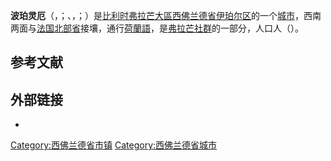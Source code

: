 {{noteTA
|G1=比利时地名
|G2=法国地名
}}
{{Infobox Belgium municipality
|name             = 波珀灵厄
|native_name      = <small>{{native name|nl|Poperinge}}<br>{{native name|fr|Poperinghe/Poperingue}}<br>{{native name|vls|Poperienge}}</small>
|type             = {{BEL}}[[比利时城市列表|城市]]
|picture          = Poperinge Town Hall and Grote Markt.jpg
|picture-legend   = 市政厅与大市场
|map              = Poperinge West-Flanders Belgium Map.svg
|map-legend       = 波珀灵厄在[[西佛兰德省|西佛兰德省]]的位置
|arms             = Poperinge wapen.svg
|flag             = Poperinge vlag.svg
|region           = {{BE-REG-FLE}}
|community        = {{BE-NL}}
|province         = {{BE-PROV-WV}}
|arrondissement   = [[伊珀尔区|伊珀尔区]]
|nis              = 33021
|pyramid-date     =
|0-19=
|20-64=
|65=
|foreigners       =
|foreigners-date  =
|mayor            = Christof Dejaegher (CD&V)
|majority         = [[基督教民主和弗拉芒|CD&V]], Samen
|postal-codes     = 8970, 8972, 8978
|telephone-area   = 057
|web              = [http://www.poperinge.be/ www.poperinge.be]
|coordinates      = {{coord|50|51|N|02|44|E|region:BE|display=inline,title}}
}}
'''波珀灵厄'''（{{lang-nl|Poperinge}}，{{IPA-nl|ˈpoːpəˌrɪŋə|-|Nl-Poperinge.wav}}；{{lang-fr|Poperinghe}}、{{lang|fr|Poperingue}}，{{IPA-fr|pɔpʁɛ̃ɡ}}；{{lang-vls|Poperienge}}）是[[比利时|比利时]][[弗拉芒大區|弗拉芒大區]][[西佛兰德省|西佛兰德省]][[伊珀尔区|伊珀尔区]]的一个[[比利时城市列表|城市]]，西南两面与[[法国|法国]][[北部省_(法国)|北部省]]接壤，通行[[荷蘭語|荷蘭語]]，是[[弗拉芒社群|弗拉芒社群]]的一部分，人口{{wikidata|property|normal+|P1082}}人（{{wikidata|qualifier|P1082|P585}}）。

== 参考文献 ==
{{Reflist}}

==外部链接==
* {{Commons category-inline|Poperinge}}

{{西佛兰德省市镇}}
{{Authority control}}
{{DEFAULTSORT:Poperinge}}
[[Category:西佛兰德省市镇|Category:西佛兰德省市镇]]
[[Category:西佛兰德省城市|Category:西佛兰德省城市]]
{{WestFlanders-geo-stub}}